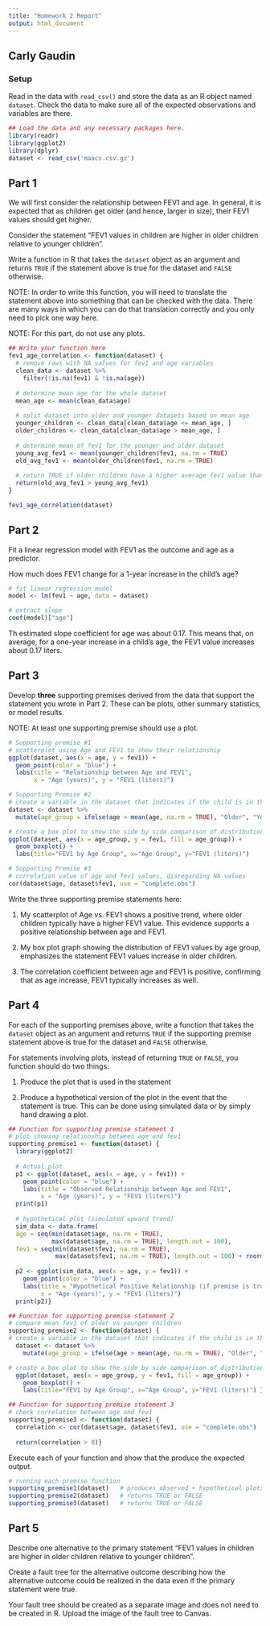 ```yaml
---
title: "Homework 2 Report"
output: html_document
---
```



## Carly Gaudin

### Setup

Read in the data with `read_csv()` and store the data as an R object named `dataset`. Check the data to make sure all of the expected observations and variables are there.


```r
## Load the data and any necessary packages here.
library(readr)
library(ggplot2)
library(dplyr)
dataset <- read_csv('maacs.csv.gz')
```

## Part 1

We will first consider the relationship between FEV1 and age. In general, it is expected that as children get older (and hence, larger in size), their FEV1 values should get higher. 

Consider the statement "FEV1 values in children are higher in older children relative to younger children". 

Write a function in R that takes the `dataset` object as an argument and returns `TRUE` if the statement above is true for the dataset and `FALSE` otherwise. 

NOTE: In order to write this function, you will need to translate the statement above into something that can be checked with the data. There are many ways in which you can do that translation correctly and you only need to pick one way here. 

NOTE: For this part, do not use any plots.

```r
## Write your function here
fev1_age_correlation <- function(dataset) {
  # remove rows with NA values for fev1 and age variables
  clean_data <- dataset %>%
    filter(!is.na(fev1) & !is.na(age))
  
  # determine mean age for the whole dataset
  mean_age <- mean(clean_data$age)
  
  # split dataset into older and younger datasets based on mean age
  younger_children <- clean_data[clean_data$age <= mean_age, ]
  older_children <- clean_data[clean_data$age > mean_age, ]
  
  # determine mean of fev1 for the younger and older dataset
  young_avg_fev1 <- mean(younger_children$fev1, na.rm = TRUE)
  old_avg_fev1 <- mean(older_children$fev1, na.rm = TRUE)
  
  # return TRUE if older children have a higher average fev1 value than     younger children, return FALSE otherwise
  return(old_avg_fev1 > young_avg_fev1)
}

fev1_age_correlation(dataset)
```


## Part 2

Fit a linear regression model with FEV1 as the outcome and age as a predictor.

How much does FEV1 change for a 1-year increase in the child's age? 

```r
# fit linear regression model
model <- lm(fev1 ~ age, data = dataset)

# extract slope
coef(model)["age"]
```

Th estimated slope coefficient for age was about 0.17. This means that, on average, for a one-year increase in a child's age, the FEV1 value increases about 0.17 liters.


## Part 3

Develop **three** supporting premises derived from the data that support the statement you wrote in Part 2. These can be plots, other summary statistics, or model results.

NOTE: At least one supporting premise should use a plot.

```r
# Supporting premise #1 
# scatterplot using Age and FEV1 to show their relationship
ggplot(dataset, aes(x = age, y = fev1)) +
  geom_point(color = "blue") +
  labs(title = "Relationship between Age and FEV1",
       x = "Age (years)", y = "FEV1 (liters)")

# Supporting Premise #2
# create a variable in the dataset that indicates if the child is in the older or younger age group
dataset <- dataset %>%
  mutate(age_group = ifelse(age > mean(age, na.rm = TRUE), "Older", "Younger"))

# create a box plot to show the side by side comparison of distribution of fev1 values in both age groups
ggplot(dataset, aes(x = age_group, y = fev1, fill = age_group)) +
  geom_boxplot() +
  labs(title="FEV1 by Age Group", x="Age Group", y="FEV1 (liters)")

# Supporting Premise #3
# correlation value of age and fev1 values, disregarding NA values
cor(dataset$age, dataset$fev1, use = "complete.obs")
```


Write the three supporting premise statements here:

1. My scatterplot of Age vs. FEV1 shows a positive trend, where older children typically have a higher FEV1 value. This evidence supports a positive relationship between age and FEV1.

2. My box plot graph showing the distribution of FEV1 values by age group, emphasizes the statement FEV1 values increase in older children.

3. The correlation coefficient between age and FEV1 is positive, confirming that as age increase, FEV1 typically increases as well. 


## Part 4

For each of the supporting premises above, write a function that takes the `dataset` object as an argument and returns `TRUE` if the supporting premise statement above is true for the dataset and `FALSE` otherwise. 

For statements involving plots, instead of returning `TRUE` or `FALSE`, you function should do two things:

1. Produce the plot that is used in the statement

2. Produce a hypothetical version of the plot in the event that the statement is true. This can be done using simulated data or by simply hand drawing a plot.


```r
## Function for supporting premise statement 1
# plot showing relationship between age and fev1
supporting_premise1 <- function(dataset) {
  library(ggplot2)
  
  # Actual plot
  p1 <- ggplot(dataset, aes(x = age, y = fev1)) +
    geom_point(color = "blue") +
    labs(title = "Observed Relationship between Age and FEV1",
         x = "Age (years)", y = "FEV1 (liters)")
  print(p1)
  
  # hypothetical plot (simulated upward trend)
  sim_data <- data.frame(
  age = seq(min(dataset$age, na.rm = TRUE), 
            max(dataset$age, na.rm = TRUE), length.out = 100),
  fev1 = seq(min(dataset$fev1, na.rm = TRUE), 
             max(dataset$fev1, na.rm = TRUE), length.out = 100) + rnorm(100, 0, 0.1))
  
  p2 <- ggplot(sim_data, aes(x = age, y = fev1)) +
    geom_point(color = "blue") +
    labs(title = "Hypothetical Positive Relationship (if premise is true)",
         x = "Age (years)", y = "FEV1 (liters)")
  print(p2)}
```


```r
## Function for supporting premise statement 2
# compare mean fev1 of older vs younger children
supporting_premise2 <- function(dataset) {
# create a variable in the dataset that indicates if the child is in the older or younger age group
  dataset <- dataset %>%
    mutate(age_group = ifelse(age > mean(age, na.rm = TRUE), "Older", "Younger"))

# create a box plot to show the side by side comparison of distribution of fev1 values in both age groups
  ggplot(dataset, aes(x = age_group, y = fev1, fill = age_group)) +
    geom_boxplot() +
    labs(title="FEV1 by Age Group", x="Age Group", y="FEV1 (liters)") }

```


```r
## Function for supporting premise statement 3
# check correlation between age and fev1
supporting_premise3 <- function(dataset) {
  correlation <- cor(dataset$age, dataset$fev1, use = "complete.obs")
  
  return(correlation > 0)}
```

Execute each of your function and show that the produce the expected output.
```r
# running each premise function
supporting_premise1(dataset)   # produces observed + hypothetical plots
supporting_premise2(dataset)   # returns TRUE or FALSE
supporting_premise3(dataset)   # returns TRUE or FALSE

```



## Part 5

Describe one alternative to the primary statement "FEV1 values in children are higher in older children relative to younger children". 

Create a fault tree for the alternative outcome describing how the alternative outcome could be realized in the data even if the primary statement were true.

Your fault tree should be created as a separate image and does not need to be created in R. Upload the image of the fault tree to Canvas.


